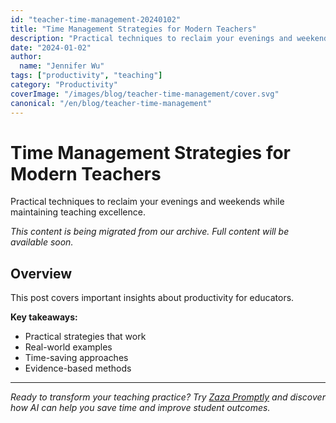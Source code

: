 ```yaml
---
id: "teacher-time-management-20240102"
title: "Time Management Strategies for Modern Teachers"
description: "Practical techniques to reclaim your evenings and weekends while maintaining teaching excellence."
date: "2024-01-02"
author:
  name: "Jennifer Wu"
tags: ["productivity", "teaching"]
category: "Productivity"
coverImage: "/images/blog/teacher-time-management/cover.svg"
canonical: "/en/blog/teacher-time-management"
---
```


# Time Management Strategies for Modern Teachers

Practical techniques to reclaim your evenings and weekends while maintaining teaching excellence.

*This content is being migrated from our archive. Full content will be available soon.*

## Overview

This post covers important insights about productivity for educators.

**Key takeaways:**
- Practical strategies that work
- Real-world examples 
- Time-saving approaches
- Evidence-based methods

---

*Ready to transform your teaching practice? Try [Zaza Promptly](/) and discover how AI can help you save time and improve student outcomes.*
